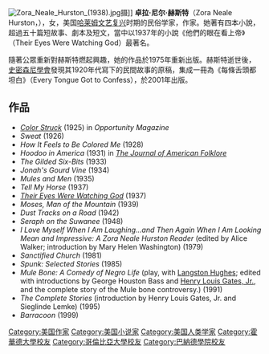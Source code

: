 {{Infobox writer <!-- for more information see [[:Template:Infobox_writer/doc|:Template:Infobox writer/doc]] -->
| name        = 卓拉·尼尔·赫斯特<br/>Zora Neale Hurston
| image       = Hurston-Zora-Neale-LOC.jpg
| caption     = 
| birth_date  = {{birth date|1891|1|7|mf=y}}
| birth_place = [[美國|美國]][[阿拉巴馬州|阿拉巴馬州]][[諾塔薩爾加_(阿拉巴馬州)|諾塔薩爾加]]
| death_date  = {{death date and age|mf=yes|1960|1|28|1891|1|7}}
| death_place = 美國[[佛羅里達州|佛羅里達州]][[匹爾斯堡_(佛羅里達州)|匹爾斯堡]]
| occupation  = 民俗學家，人類學家，人種學家，小說家，短篇小說作家
| period      = {{circa}}1925–1950年代
| genre       =
| movement    =  [[哈莱姆文艺复兴|哈莱姆文艺复兴]]
| alma_mater  = [[霍华德大学|霍华德大学]]<br>[[巴纳德学院|巴纳德学院]]<br>[[哥倫比亞大學|哥倫比亞大學]]
| notableworks = 《他們眼望上蒼》
| signature   = Zora Neale Hurston signature.svg
| website     = {{URL|zoranealehurston.com}}
}}

[[File:Zora_Neale_Hurston_(1938).jpg|thumb]]摄]]
'''卓拉·尼尔·赫斯特'''（Zora Neale Hurston，{{bd|1891年|1月7日|1960年|1月28日|catIdx=Hurston, Zora Neale}}），女，美国[[哈莱姆文艺复兴|哈莱姆文艺复兴]]时期的民俗学家，作家。她著有四本小說，超過五十篇短故事、劇本及短文，當中以1937年的小說《他們的眼在看上帝》（Their Eyes Were Watching God）最著名。

隨著公眾重新對赫斯特燃起興趣，她的作品於1975年重新出版。赫斯特逝世後，[[史密森尼學會|史密森尼學會]]發現其1920年代寫下的民間故事的原稿，集成一冊為《每條舌頭都坦白》（Every Tongue Got to Confess），於2001年出版。

==作品==
*''[[Color_Struck|Color Struck]]'' (1925) in ''Opportunity Magazine''
*''Sweat'' (1926)
*''How It Feels to Be Colored Me'' (1928)
*''Hoodoo in America'' (1931) in ''[[The_Journal_of_American_Folklore|The Journal of American Folklore]]''
*''The Gilded Six-Bits'' (1933)
*''Jonah's Gourd Vine'' (1934)
*''Mules and Men'' (1935)
*''Tell My Horse'' (1937)
*''[[Their_Eyes_Were_Watching_God|Their Eyes Were Watching God]]'' (1937)
*''Moses, Man of the Mountain'' (1939)
*''Dust Tracks on a Road'' (1942)
*''Seraph on the Suwanee'' (1948)
*''I Love Myself When I Am Laughing...and Then Again When I Am Looking Mean and Impressive: A Zora Neale Hurston Reader'' (edited by Alice Walker; introduction by Mary Helen Washington) (1979)
*''Sanctified Church'' (1981)
*''Spunk: Selected Stories'' (1985)
*''Mule Bone: A Comedy of Negro Life'' (play, with [[Langston_Hughes|Langston Hughes]]; edited with introductions by George Houston Bass and [[Henry_Louis_Gates,_Jr.|Henry Louis Gates, Jr.]], and the complete story of the Mule bone controversy.) (1991)
*''The Complete Stories'' (introduction by Henry Louis Gates, Jr. and Sieglinde Lemke) (1995)
*''Barracoon'' (1999)
{{Authority control}}
{{US-writer-stub}}
{{DEFAULTSORT:Hurston, Zora Neale}}
[[Category:美国作家|Category:美国作家]]
[[Category:美国小说家|Category:美国小说家]]
[[Category:美国人类学家|Category:美国人类学家]]
[[Category:霍華德大學校友|Category:霍華德大學校友]]
[[Category:哥倫比亞大學校友|Category:哥倫比亞大學校友]]
[[Category:巴納德學院校友|Category:巴納德學院校友]]